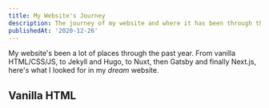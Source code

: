 ```yaml
---
title: My Website's Journey
description: The journey of my website and where it has been through the past year.
publishedAt: '2020-12-26'
---
```


My website's been a lot of places through the past year. From vanilla HTML/CSS/JS, to Jekyll and Hugo, to Nuxt, then Gatsby and finally Next.js, here's what I looked for in my *dream* website.

## Vanilla HTML